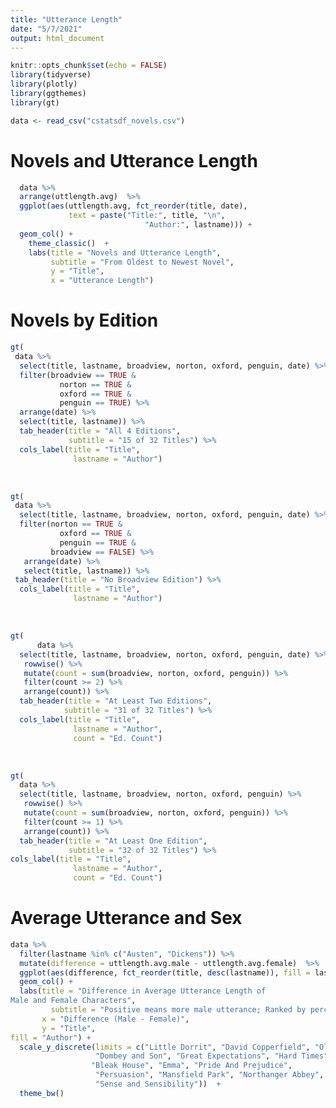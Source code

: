```yaml
---
title: "Utterance Length"
date: "5/7/2021"
output: html_document
---
```


```r
knitr::opts_chunk$set(echo = FALSE)
library(tidyverse)
library(plotly)
library(ggthemes)
library(gt)

data <- read_csv("cstatsdf_novels.csv") 
```

# Novels and Utterance Length

```r
  data %>% 
  arrange(uttlength.avg)  %>% 
  ggplot(aes(uttlength.avg, fct_reorder(title, date),
             text = paste("Title:", title, "\n",
                              "Author:", lastname))) +
  geom_col() +
    theme_classic()  +
    labs(title = "Novels and Utterance Length",
         subtitle = "From Oldest to Newest Novel",
         y = "Title",
         x = "Utterance Length") 
```

# Novels by Edition

```r
gt(
 data %>%
  select(title, lastname, broadview, norton, oxford, penguin, date) %>% 
  filter(broadview == TRUE &
           norton == TRUE &
           oxford == TRUE &
           penguin == TRUE) %>% 
  arrange(date) %>% 
  select(title, lastname)) %>% 
  tab_header(title = "All 4 Editions",
             subtitle = "15 of 32 Titles") %>% 
  cols_label(title = "Title",
              lastname = "Author")
```
<br>
```r
gt(
 data %>% 
  select(title, lastname, broadview, norton, oxford, penguin, date) %>% 
  filter(norton == TRUE &
           oxford == TRUE &
           penguin == TRUE &
         broadview == FALSE) %>% 
   arrange(date) %>% 
   select(title, lastname)) %>% 
 tab_header(title = "No Broadview Edition") %>% 
  cols_label(title = "Title",
              lastname = "Author")
```
<br>
```r
gt(
      data %>% 
  select(title, lastname, broadview, norton, oxford, penguin, date) %>% 
   rowwise() %>% 
   mutate(count = sum(broadview, norton, oxford, penguin)) %>% 
   filter(count >= 2) %>% 
   arrange(count)) %>% 
  tab_header(title = "At Least Two Editions",
            subtitle = "31 of 32 Titles") %>% 
  cols_label(title = "Title",
              lastname = "Author",
              count = "Ed. Count")
```
<br>
```r
gt(
  data %>% 
  select(title, lastname, broadview, norton, oxford, penguin) %>% 
   rowwise() %>% 
   mutate(count = sum(broadview, norton, oxford, penguin)) %>% 
   filter(count >= 1) %>% 
   arrange(count)) %>% 
  tab_header(title = "At Least One Edition",
             subtitle = "32 of 32 Titles") %>% 
cols_label(title = "Title",
              lastname = "Author",
              count = "Ed. Count")
```
 
# Average Utterance and Sex
 
```r
data %>% 
  filter(lastname %in% c("Austen", "Dickens")) %>% 
  mutate(difference = uttlength.avg.male - uttlength.avg.female)  %>% 
  ggplot(aes(difference, fct_reorder(title, desc(lastname)), fill = lastname)) +
  geom_col() +
  labs(title = "Difference in Average Utterance Length of 
Male and Female Characters",
         subtitle = "Positive means more male utterance; Ranked by percent difference", 
       x = "Difference (Male - Female)", 
       y = "Title", 
fill = "Author") +
  scale_y_discrete(limits = c("Little Dorrit", "David Copperfield", "Oliver Twist", "Our Mutual Friend",
                   "Dombey and Son", "Great Expectations", "Hard Times",
                  "Bleak House", "Emma", "Pride And Prejudice",
                   "Persuasion", "Mansfield Park", "Northanger Abbey",
                   "Sense and Sensibility"))  +
  theme_bw()
```

